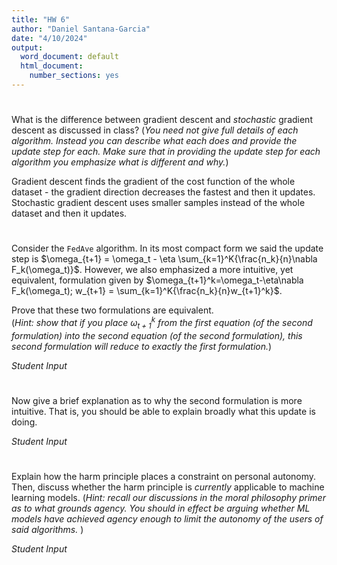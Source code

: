---
title: "HW 6"
author: "Daniel Santana-Garcia"
date: "4/10/2024"
output:
  word_document: default
  html_document:
    number_sections: yes
---

#
What is the difference between gradient descent and *stochastic* gradient descent as discussed in class?  (*You need not give full details of each algorithm.  Instead you can describe what each does and provide the update step for each.  Make sure that in providing the update step for each algorithm you emphasize what is different and why.*)

Gradient descent finds the gradient of the cost function of the whole dataset - the gradient direction decreases the fastest and then it updates. Stochastic gradient descent uses smaller samples instead of the whole dataset and then it updates.  

#
Consider the `FedAve` algorithm.  In its most compact form we said the update step is $\omega_{t+1} = \omega_t - \eta \sum_{k=1}^K{\frac{n_k}{n}\nabla F_k(\omega_t)}$.  However, we also emphasized a more intuitive, yet equivalent, formulation given by $\omega_{t+1}^k=\omega_t-\eta\nabla F_k(\omega_t); w_{t+1} = \sum_{k=1}^K{\frac{n_k}{n}w_{t+1}^k}$.  

Prove that these two formulations are equivalent.  
(*Hint: show that if you place $\omega_{t+1}^k$ from the first equation (of the second formulation) into the second equation (of the second formulation), this second formulation will reduce to exactly the first formulation.*) 

*Student Input*

#
Now give a brief explanation as to why the second formulation is more intuitive.  That is, you should be able to explain broadly what this update is doing.  

*Student Input*

# 
Explain how the harm principle places a constraint on personal autonomy.  Then, discuss whether the harm principle is *currently* applicable to machine learning models.  (*Hint: recall our discussions in the moral philosophy primer as to what grounds agency.  You should in effect be arguing whether ML models have achieved agency enough to limit the autonomy of the users of said algorithms.* )

*Student Input*
